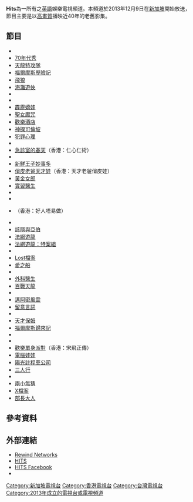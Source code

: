{{Unreferenced|time=2021-10-10T07:28:58+00:00}}
{{Infobox TV channel
| name = Hits
| launch = 2013年12月9日（[[新加坡|新加坡]][[星和視界|星和視界]]）
| broadcast area = [[東南亞|東南亞]]、[[香港|香港]]及[[臺灣|臺灣]]
| picture format = [[HDTV|HDTV]] 1080i
| owner = {{link-en|倒帶電視網|Rewind Networks}}
| sat serv 1 = [[馬來西亞|馬來西亞]][[Astro集團|Astro]]
| sat chan 1 = Channel 706 (HD) (新频道) channel 720 (HD) (旧频道)
| sat serv 2 = [[印度尼西亞|印度尼西亞]][[Indovision|Indovision]]
| sat chan 2 = Channel 169 (SD)
| sat serv 3 = [[印度尼西亞|印度尼西亞]][[OkeVision|OkeVision]]
| sat chan 3 = Channel 34 (SD)
| sat serv 4 = [[印度尼西亞|印度尼西亞]][[TopTV|TopTV]]
| sat chan 4 = Channel 169 (SD)
| sat serv 5 = [[泰國|泰國]][[CTH_Public_Company_Limited|CTH]]
| sat chan 5 = Channel 307 (SD)
| sat serv 6 = [[菲律賓|菲律賓]][[Cignal|Cignal]]
| sat chan 6 = Channel 120 (HD)
| cable serv 1 = [[新加坡|新加坡]][[星和視界|星和視界]]
| cable chan 1 = Channel 519 (HD)
| cable serv 2 = [[菲律賓|菲律賓]][[SkyCable|SkyCable]]
| cable chan 2 = Channel 137（數位；[[馬尼拉大都會|馬尼拉大都會]]）<br>Channel 620（SD；[[宿霧市|宿霧市]]、[[達沃市|達沃市]]、[[卡加延德奧羅|卡加延德奧羅]]、[[三投斯將軍市|三投斯將軍市]]、[[巴科洛德|巴科洛德]]、[[伊洛伊洛市|伊洛伊洛市]]、[[巴拉望省|巴拉望省]]、{{link-en|達古潘|Dagupan}}、[[碧瑤市|碧瑤市]]）
| cable serv 3 = [[菲律賓|菲律賓]][[Destiny_Cable|Destiny Cable]]
| cable chan 3 = Channel 137 (Digital) (SD)
| cable serv 4 = [[菲律賓|菲律賓]][[Cablelink|Cablelink]]
| cable chan 4 = Channel 320
| cable serv 5 = [[臺灣|臺灣]][[中嘉數位公司|中嘉數位]]
| cable chan 5 = Channel 211
| cable serv 6 = [[臺灣|臺灣]][[台灣有線電視業者列表|全國數位有線電視]]
| cable chan 6 = Channel 222
| cable serv 7 = [[臺灣|臺灣]][[台灣有線電視業者列表|洄瀾有線電視、東亞有線電視、東台有線播送]]
| cable chan 7 = Channel 601
| cable serv 8 = [[澳門|澳門]][[澳門有線電視|澳門有線電視]]
| cable chan 8 = Channel 720
| cable serv 9 = [[香港|香港]][[香港有線電視|香港有線電視]]
| cable chan 9 = Channel 310 (HD)
| iptv serv 1 = [[新加坡|新加坡]][[Singtel_TV|Singtel TV]]
| iptv chan 1 = Channel 326 (HD)
| iptv serv 2 = MNC Play Media
| iptv chan 2 = Channel 479 (HD)
| iptv serv 3 = [[香港|香港]][[樂視集團|樂視]]
| iptv chan 3 = Channel 221 (HD)
| iptv serv 4 = [[臺灣|臺灣]][[中華電信MOD|中華電信MOD]]
| iptv chan 4 = Channel 620
| iptv serv 5 = [[馬來西亞|馬來西亞]][[Unifi_TV|Unifi TV]]
| iptv chan 5 = Channel 454
|online serv 1=马来西亚Astro|online chan 1=Astro Go, On demand
| online serv 2 = [[臺灣|臺灣]][[四季線上4gTV|四季線上4gTV]]
| online chan 2 = Channel 128
| online serv 3 = [[馬來西亞|馬來西亞]][[Unifi_TV|Unifi TV]]
| online chan 3 = play tv@unifi
}}

'''Hits'''為一{{link-en|倒帶電視網|Rewind Networks}}所有之[[英語|英語]]娛樂電視頻道。本頻道於2013年12月9日在[[新加坡|新加坡]]開始放送，節目主要是以[[高清電視|高畫質]]播映近40年的老舊影集。

== 節目 ==
;{{small|以下譯名以台灣為主，若香港翻譯不同以括號顯示}}
* {{link-en|歪星撞地球|3rd Rock from the Sun}}
* [[70年代秀|70年代秀]]
* [[天龍特攻隊|天龍特攻隊]]
* [[歇洛克·福尔摩斯集数列表#《福爾摩斯歷險記》（1984–1985）|福爾摩斯歷險記]]
* [[飛狼|飛狼]]
* [[護灘使者|海灘遊俠]]
* {{le|神仙家庭|Bewitched}}
* {{le|牧野風雲|Bonanza}}
* [[霹靂嬌娃|霹靂嬌娃]]
* [[聖女魔咒|聖女魔咒]]
* [[歡樂酒店|歡樂酒店]]
* [[神探可倫坡|神探可倫坡]]
* [[犯罪心理|犯罪心理]]
* {{le|小淘氣 (電視劇)|Diff'rent Strokes|小淘氣}}
* [[仁心仁術|急診室的春天]]（香港：仁心仁術）
* {{link-en|天才家庭|Family Ties}}
* [[新鮮王子妙事多|新鮮王子妙事多]]
* [[歡樂滿屋|俏皮老爸天才娃]]（香港：天才老爸俏皮娃）
* [[黃金女郎|黃金女郎]]
* [[實習醫生_(電視劇)|實習醫生]]
* {{le|普芬斯托夫|H.R. Pufnstuf}}
* {{link-en|歡樂時光 (美國電視劇)|Happy Days|歡樂時光}}
* {{link-en|家居裝飾|Home Improvement (TV series)}}（香港：好人唔易做）
* {{le|太空仙女戀|I Dream of Jeannie}}
* [[凱恩與阿貝爾|該隱與亞伯]]
* [[法律與秩序|法網遊龍]]
* [[法律與秩序：特殊受害者|法網遊龍：特案組]]
* {{le|大草地上的小木屋 (電視劇)|Little House on the Prairie (TV series)|大草地上的小木屋}}
* [[迷失|Lost檔案]]
* [[愛之船|愛之船]]
* {{le|露西劇場|The Lucy Show}}
* [[風流軍醫俏護士_(電視劇)|外科醫生]]
* [[百戰天龍|百戰天龍]]
* {{le|瑪莉·泰勒·摩爾秀|The Mary Tyler Moore Show}}
* [[邁阿密風雲|邁阿密風雲]]
* [[請講普通話|留意言詞]]
* {{link-en|推理女神探|Murder, She Wrote}}
* [[天才保姆|天才保姆]]
* [[歇洛克·福尔摩斯集数列表#《福爾摩斯歸來記》（1986–1988）|福爾摩斯歸來記]]
* {{le|悲歡歲月 (迷你劇)|Rich Man, Poor Man (miniseries)|悲歡歲月}}
* {{le|少女魔法師|Sabrina the Teenage Witch (1996 TV series)}}
* [[宋飛傳|歡樂單身派對]]（香港：宋飛正傳）
* [[電腦娃娃|電腦娃娃]]
* [[的士_(電視劇)|陽光計程車公司]]
* [[三人行|三人行]]
* {{le|妙管家 (電視劇)|Who's the Boss?|妙管家}}
* [[兩小無猜_(電視劇)|兩小無猜]]
* [[X档案|X檔案]]
* [[首相你想點|部長大人]]

== 參考資料 ==
{{reflist|30em}}

== 外部連結 ==
* [http://www.rewindnetworks.com/ Rewind Networks]{{Wayback|url=http://www.rewindnetworks.com/ |date=20160918213429 }}
* [http://www.hitstv.com/ HITS]{{Wayback|url=http://www.hitstv.com/ |date=20161104112129 }}
* [https://www.facebook.com/HITSTV HITS Facebook]{{Wayback|url=https://www.facebook.com/HITSTV |date=20160401024908 }}
* {{Official|https://www.porticomedia.com/channelC/showChannel/176|臺灣-{杰}-德影音代理官方網站}}

[[Category:新加坡電視台|Category:新加坡電視台]]
[[Category:香港電視台|Category:香港電視台]]
[[Category:台灣電視台|Category:台灣電視台]]
[[Category:2013年成立的電視台或電視頻道|Category:2013年成立的電視台或電視頻道]]